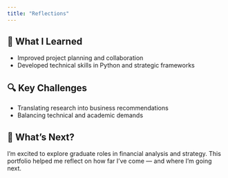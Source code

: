 ```yaml
---
title: "Reflections"
---
```


## 🧭 What I Learned

- Improved project planning and collaboration
- Developed technical skills in Python and strategic frameworks

## 🔍 Key Challenges

- Translating research into business recommendations
- Balancing technical and academic demands

## 🚀 What's Next?

I'm excited to explore graduate roles in financial analysis and strategy. This portfolio helped me reflect on how far I’ve come — and where I'm going next.

